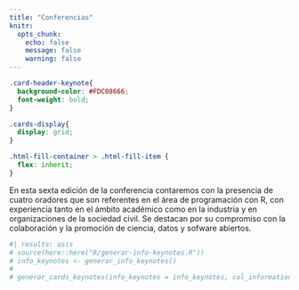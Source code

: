 ```yaml
---
title: "Conferencias"
knitr:
  opts_chunk: 
    echo: false
    message: false
    warning: false
---
```



```css
.card-header-keynote{
  background-color: #FDC08666;
  font-weight: bold;
}

.cards-display{
  display: grid;
}

.html-fill-container > .html-fill-item {
  flex: inherit;
}
```

En esta sexta edición de la conferencia contaremos con la presencia de cuatro oradores que son referentes en el área de programación con R, con experiencia tanto en el ámbito académico como en la industria y en organizaciones de la sociedad civil. Se destacan por su compromiso con la colaboración y la promoción de ciencia, datos y sofware abiertos. 

```r
#| results: asis
# source(here::here("R/generar-info-keynotes.R"))
# info_keynotes <- generar_info_keynotes()
# 
# generar_cards_keynotes(info_keynotes = info_keynotes, col_information = "info_es")

```


<!-- font awesome -->

```{=html}
<script src="https://kit.fontawesome.com/1f72d6921a.js" crossorigin="anonymous"></script>
```
<!-- font awesome -->